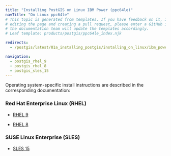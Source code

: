 ```yaml
---
title: "Installing PostGIS on Linux IBM Power (ppc64le)"
navTitle: "On Linux ppc64le"
# This topic is generated from templates. If you have feedback on it, instead of
# editing the page and creating a pull request, please enter a GitHub issue and
# the documentation team will update the templates accordingly.
# Leaf template: products/postgis/ppc64le_index.njk

redirects:
  - /postgis/latest/01a_installing_postgis/installing_on_linux/ibm_power_ppc64le/

navigation:
  - postgis_rhel_9
  - postgis_rhel_8
  - postgis_sles_15
---
```


Operating system-specific install instructions are described in the corresponding documentation:

### Red Hat Enterprise Linux (RHEL)

- [RHEL 9](postgis_rhel_9)

- [RHEL 8](postgis_rhel_8)

### SUSE Linux Enterprise (SLES)

- [SLES 15](postgis_sles_15)
